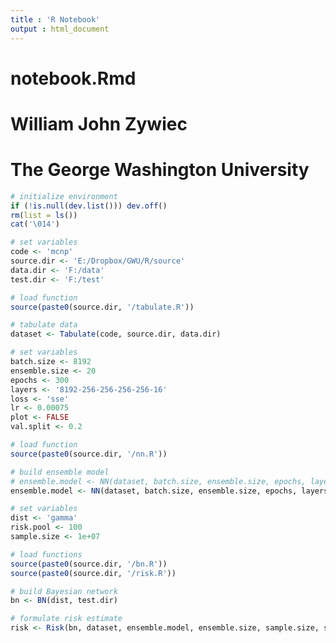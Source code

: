 ```yaml
---
title : 'R Notebook'
output : html_document
---
```


# notebook.Rmd
#
# William John Zywiec
# The George Washington University

```r

# initialize environment
if (!is.null(dev.list())) dev.off()
rm(list = ls())
cat('\014')

```

```r

# set variables
code <- 'mcnp'
source.dir <- 'E:/Dropbox/GWU/R/source'
data.dir <- 'F:/data'
test.dir <- 'F:/test'

```

```r

# load function
source(paste0(source.dir, '/tabulate.R'))

# tabulate data
dataset <- Tabulate(code, source.dir, data.dir)

```

```r

# set variables
batch.size <- 8192
ensemble.size <- 20
epochs <- 300
layers <- '8192-256-256-256-256-16'
loss <- 'sse'
lr <- 0.00075
plot <- FALSE
val.split <- 0.2

# load function
source(paste0(source.dir, '/nn.R'))

# build ensemble model
# ensemble.model <- NN(dataset, batch.size, ensemble.size, epochs, layers, loss, lr, plot, val.split, source.dir, test.dir)
ensemble.model <- NN(dataset, batch.size, ensemble.size, epochs, layers, 'mse', lr, plot, val.split, source.dir, 'F:/mse-test')

```

```r

# set variables
dist <- 'gamma'
risk.pool <- 100
sample.size <- 1e+07

# load functions
source(paste0(source.dir, '/bn.R'))
source(paste0(source.dir, '/risk.R'))

# build Bayesian network
bn <- BN(dist, test.dir)

# formulate risk estimate
risk <- Risk(bn, dataset, ensemble.model, ensemble.size, sample.size, source.dir, test.dir)

```
